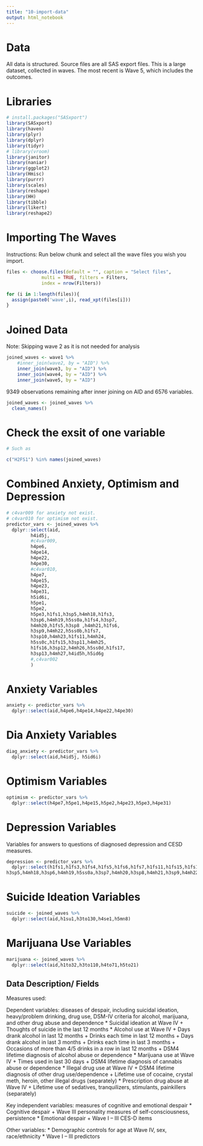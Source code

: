 ```yaml
---
title: "10-import-data"
output: html_notebook
---
```


# Data

All data is structured. Source files are all SAS export files. This is a large dataset, collected in waves. The most recent is Wave 5, which includes the outcomes.

# Libraries
```r
# install.packages("SASxport")
library(SASxport)
library(haven)
library(plyr)
library(dplyr)
library(tidyr)
# library(vroom)
library(janitor)
library(naniar)
library(ggplot2)
library(Hmisc)
library(purrr)
library(scales)
library(reshape)
library(HH)
library(tibble)
library(likert)
library(reshape2)
```

# Importing The Waves

Instructions:
Run below chunk and select all the wave files you wish you import.

```r
files <- choose.files(default = "", caption = "Select files",
             multi = TRUE, filters = Filters,
             index = nrow(Filters))

for (i in 1:length(files)){
  assign(paste0('wave',i), read_xpt(files[i]))
}
```


# Joined Data

Note:
Skipping wave 2 as it is not needed for analysis

```r
joined_waves <- wave1 %>%
    #inner_join(wave2, by = "AID") %>%
    inner_join(wave3, by = "AID") %>%
    inner_join(wave4, by = "AID") %>%
    inner_join(wave5, by = "AID")

```

9349 observations remaining after inner joining on AID and 6576 variables. 

```r
joined_waves <- joined_waves %>% 
  clean_names()
```


# Check the exsit of one variable 
```r
# Such as 

c("H2FS1") %in% names(joined_waves)


```


# Combined Anxiety, Optimism and Depression 
```r
# c4var009 for anxiety not exist.
# c4var010 for optimism not exist.
predictor_vars <- joined_waves %>%
  dplyr::select(aid, 
         h4id5j,
         #c4var009,
         h4pe6,
         h4pe14,
         h4pe22,
         h4pe30,
         #c4var010,
         h4pe7,
         h4pe15,
         h4pe23,
         h4pe31,
         h5id6i,
         h5pe1,
         h5pe2,
         h5pe3,h1fs1,h3sp5,h4mh18,h1fs3,
         h3sp6,h4mh19,h5ss0a,h1fs4,h3sp7,
         h4mh20,h1fs5,h3sp8	,h4mh21,h1fs6,
         h3sp9,h4mh22,h5ss0b,h1fs7,	
         h3sp10,h4mh23,h1fs11,h4mh24,
         h5ss0c,h1fs15,h3sp11,h4mh25,
         h1fs16,h3sp12,h4mh26,h5ss0d,h1fs17,
         h3sp13,h4mh27,h4id5h,h5id6g
         #,c4var002
         ) 


```

# Anxiety Variables
```r
anxiety <- predictor_vars %>%
  dplyr::select(aid,h4pe6,h4pe14,h4pe22,h4pe30)

```


# Dia Anxiety Variables
```r
diag_anxiety <- predictor_vars %>%
  dplyr::select(aid,h4id5j, h5id6i)
```





# Optimism Variables
```r
optimism <- predictor_vars %>%
  dplyr::select(h4pe7,h5pe1,h4pe15,h5pe2,h4pe23,h5pe3,h4pe31)

```


# Depression Variables
Variables for answers to questions of diagnosed depression and CESD measures.
```r

depression <- predictor_vars %>%
  dplyr::select(h1fs1,h1fs3,h1fs4,h1fs5,h1fs6,h1fs7,h1fs11,h1fs15,h1fs16,h1fs17,
h3sp5,h4mh18,h3sp6,h4mh19,h5ss0a,h3sp7,h4mh20,h3sp8,h4mh21,h3sp9,h4mh22,h5ss0b,h3sp10,h4mh23,h4mh24,h5ss0c,h3sp11,h4mh25,h3sp12,h4mh26,h5ss0d,h3sp13,h4mh27,h4id5h,h5id6g)

```


# Suicide Ideation Variables

```r
suicide <- joined_waves %>% 
  dplyr::select(aid,h1su1,h3to130,h4se1,h5mn8)

```


# Marijuana Use Variables

```r
marijuana <- joined_waves %>% 
  dplyr::select(aid,h1to32,h3to110,h4to71,h5to21)
```





## Data Description/ Fields

Measures used:

Dependent variables: diseases of despair, including suicidal ideation, heavy/problem drinking, drug use, DSM-IV criteria for alcohol, marijuana, and other drug abuse and dependence
*	Suicidal ideation at Wave IV
    +	Thoughts of suicide in the last 12 months
*	Alcohol use at Wave IV
    +	Days drank alcohol in last 12 months
    +	Drinks each time in last 12 months
    +	Days drank alcohol in last 3 months
    +	Drinks each time in last 3 months
    +	Occasions of more than 4/5 drinks in a row in last 12 months
    +	DSM4 lifetime diagnosis of alcohol abuse or dependence
*	Marijuana use at Wave IV
    +	Times used in last 30 days
    +	DSM4 lifetime diagnosis of cannabis abuse or dependence
*	Illegal drug use at Wave IV
    +	DSM4 lifetime diagnosis of other drug use/dependence
    +	Lifetime use of cocaine, crystal meth, heroin, other illegal drugs (separately)
*	Prescription drug abuse at Wave IV
    +	Lifetime use of sedatives, tranquilizers, stimulants, painkillers (separately)

Key independent variables: measures of cognitive and emotional despair
*	Cognitive despair
    +	Wave III personality measures of self-consciousness, persistence
*	Emotional despair
    +	Wave I – III CES-D items

Other variables: 
*	Demographic controls for age at Wave IV, sex, race/ethnicity
*	Wave I – III predictors
